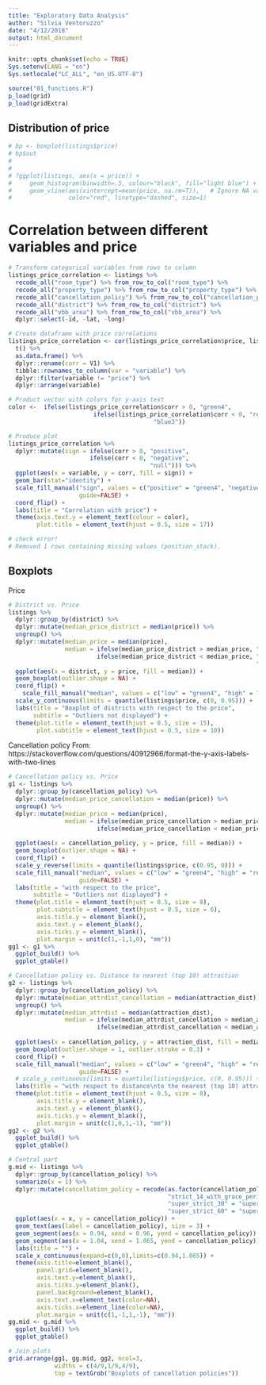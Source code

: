 ```yaml
---
title: "Exploratory Data Analysis"
author: "Silvia Ventoruzzo"
date: "4/12/2018"
output: html_document
---
```


```r
knitr::opts_chunk$set(echo = TRUE)
Sys.setenv(LANG = "en")
Sys.setlocale("LC_ALL", "en_US.UTF-8")
```

```r
source("01_functions.R")
p_load(grid)
p_load(gridExtra)
```

## Distribution of price
```r
# bp <- boxplot(listings$price)
# bp$out
# 
# 
# ?ggplot(listings, aes(x = price)) +
#     geom_histogram(binwidth=.5, colour="black", fill="light blue") +
#     geom_vline(aes(xintercept=mean(price, na.rm=T)),   # Ignore NA values for mean
#                color="red", linetype="dashed", size=1)
```

# Correlation between different variables and price

```r
# Transform categorical variables from rows to column
listings_price_correlation <- listings %>%
  recode_all("room_type") %>% from_row_to_col("room_type") %>%
  recode_all("property_type") %>% from_row_to_col("property_type") %>%
  recode_all("cancellation_policy") %>% from_row_to_col("cancellation_policy") %>%
  recode_all("district") %>% from_row_to_col("district") %>%
  recode_all("vbb_area") %>% from_row_to_col("vbb_area") %>%
  dplyr::select(-id, -lat, -long)

# Create dataframe with price correlations
listings_price_correlation <- cor(listings_price_correlation$price, listings_price_correlation) %>%
  t() %>%
  as.data.frame() %>%
  dplyr::rename(corr = V1) %>%
  tibble::rownames_to_column(var = "variable") %>%
  dplyr::filter(variable != "price") %>%
  dplyr::arrange(variable)

# Product vector with colors for y-axis text
color <-  ifelse(listings_price_correlation$corr > 0, "green4",
                        ifelse(listings_price_correlation$corr < 0, "red1",
                                         "blue3"))

# Produce plot
listings_price_correlation %>%
  dplyr::mutate(sign = ifelse(corr > 0, "positive",
                       ifelse(corr < 0, "negative",
                                        "null"))) %>%
  ggplot(aes(x = variable, y = corr, fill = sign)) +
  geom_bar(stat="identity") +
  scale_fill_manual("sign", values = c("positive" = "green4", "negative" = "red1", "null" = "blue3"),
                    guide=FALSE) +
  coord_flip() +
  labs(title = "Correlation with price") +
  theme(axis.text.y = element_text(colour = color),
        plot.title = element_text(hjust = 0.5, size = 17))

# check error!
# Removed 1 rows containing missing values (position_stack).

```

## Boxplots

Price
```r
# District vs. Price
listings %>% 
  dplyr::group_by(district) %>%
  dplyr::mutate(median_price_district = median(price)) %>%
  ungroup() %>%
  dplyr::mutate(median_price = median(price),
                median = ifelse(median_price_district > median_price, "high",
                         ifelse(median_price_district < median_price, "low",
                                                                      "average"))) %>%
  ggplot(aes(x = district, y = price, fill = median)) + 
  geom_boxplot(outlier.shape = NA) +
  coord_flip() +
    scale_fill_manual("median", values = c("low" = "green4", "high" = "red1", "average" = "blue3")) +
  scale_y_continuous(limits = quantile(listings$price, c(0, 0.95))) +
  labs(title = "Boxplot of districts with respect to the price",
       subtitle = "Outliers not displayed") +
  theme(plot.title = element_text(hjust = 0.5, size = 15),
        plot.subtitle = element_text(hjust = 0.5, size = 10))
```

Cancellation policy
From: https://stackoverflow.com/questions/40912966/format-the-y-axis-labels-with-two-lines

```r
# Cancellation policy vs. Price
g1 <- listings %>% 
  dplyr::group_by(cancellation_policy) %>%
  dplyr::mutate(median_price_cancellation = median(price)) %>%
  ungroup() %>%
  dplyr::mutate(median_price = median(price),
                median = ifelse(median_price_cancellation > median_price, "high",
                         ifelse(median_price_cancellation < median_price, "low",
                                                                          "average"))) %>%
  ggplot(aes(x = cancellation_policy, y = price, fill = median)) + 
  geom_boxplot(outlier.shape = NA) +
  coord_flip() +
  scale_y_reverse(limits = quantile(listings$price, c(0.95, 0))) +
  scale_fill_manual("median", values = c("low" = "green4", "high" = "red1", "average" = "blue3"),
                    guide=FALSE) +
  labs(title = "with respect to the price",
       subtitle = "Outliers not displayed") +
  theme(plot.title = element_text(hjust = 0.5, size = 8),
        plot.subtitle = element_text(hjust = 0.5, size = 6),
        axis.title.y = element_blank(),
        axis.text.y = element_blank(),
        axis.ticks.y = element_blank(),
        plot.margin = unit(c(1,-1,1,0), "mm"))
gg1 <- g1 %>%
  ggplot_build() %>%
  ggplot_gtable()

# Cancellation policy vs. Distance to nearest (top 10) attraction
g2 <- listings %>% 
  dplyr::group_by(cancellation_policy) %>%
  dplyr::mutate(median_attrdist_cancellation = median(attraction_dist)) %>%
  ungroup() %>%
  dplyr::mutate(median_attrdist = median(attraction_dist),
                median = ifelse(median_attrdist_cancellation > median_attrdist, "high",
                         ifelse(median_attrdist_cancellation < median_attrdist, "low",
                                                                          "average"))) %>%
  ggplot(aes(x = cancellation_policy, y = attraction_dist, fill = median)) + 
  geom_boxplot(outlier.shape = 1, outlier.stroke = 0.3) +
  coord_flip() +
  scale_fill_manual("median", values = c("low" = "green4", "high" = "red1", "average" = "blue3"),
                    guide=FALSE) +
  # scale_y_continuous(limits = quantile(listings$price, c(0, 0.95))) +
  labs(title = "with respect to distance\nto the nearest (top 10) attractions") +
  theme(plot.title = element_text(hjust = 0.5, size = 8),
        axis.title.y = element_blank(),
        axis.text.y = element_blank(),
        axis.ticks.y = element_blank(),
        plot.margin = unit(c(1,0,1,-1), "mm"))
gg2 <- g2 %>%
  ggplot_build() %>%
  ggplot_gtable()

# Central part
g.mid <- listings %>%
  dplyr::group_by(cancellation_policy) %>%
  summarize(x = 1) %>%
  dplyr::mutate(cancellation_policy = recode(as.factor(cancellation_policy),
                                             "strict_14_with_grace_period" = "strict\n14\nwith\ngrace\nperiod",
                                             "super_strict_30" = "super\nstrict\n30",
                                             "super_strict_60" = "super\nstrict\n60")) %>%
  ggplot(aes(x = x, y = cancellation_policy)) +
  geom_text(aes(label = cancellation_policy), size = 3) +
  geom_segment(aes(x = 0.94, xend = 0.96, yend = cancellation_policy)) +
  geom_segment(aes(x = 1.04, xend = 1.065, yend = cancellation_policy)) +
  labs(title = "") +
  scale_x_continuous(expand=c(0,0),limits=c(0.94,1.065)) +
  theme(axis.title=element_blank(),
        panel.grid=element_blank(),
        axis.text.y=element_blank(),
        axis.ticks.y=element_blank(),
        panel.background=element_blank(),
        axis.text.x=element_text(color=NA),
        axis.ticks.x=element_line(color=NA),
        plot.margin = unit(c(1,-1,1,-1), "mm"))
gg.mid <- g.mid %>%
  ggplot_build() %>%
  ggplot_gtable()

# Join plots
grid.arrange(gg1, gg.mid, gg2, ncol=3,
             widths = c(4/9,1/9,4/9),
             top = textGrob("Boxplots of cancellation policies"))


```

